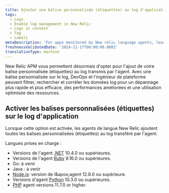 ```yaml
---
title: Ajouter une balise personnalisée (étiquettes) au log d'application
tags:
  - Logs
  - Enable log management in New Relic
  - Logs in context
  - Tag
  - Labels
metaDescription: 'For apps monitored by New relic language agents, learn how to add custome tags (labels) to logs.'
freshnessValidatedDate: '2024-11-17T00:00:00.000Z'
translationType: machine
---
```


New Relic APM vous permettent désormais d&apos;opter pour l&apos;ajout de votre balise personnalisée (étiquettes) au log transmis par l&apos;agent. Avec une balise personnalisée sur le log, DevOps et l&apos;ingénieur de plateforme peuvent filtrer, rechercher et corréler les données log pour un dépannage plus rapide et plus efficace, des performances améliorées et une utilisation optimisée des ressources.

## Activer les balises personnalisées (étiquettes) sur le log d&apos;application

Lorsque cette option est activée, les agents de langue New Relic ajoutent toutes les balises personnalisées (étiquettes) au log transféré par l&apos;agent.

Langues prises en charge :

* Versions de l&apos;agent [.NET](/docs/apm/agents/net-agent/configuration/net-agent-configuration) 10.4.0 ou supérieures.
* Versions de l&apos;agent [Ruby](/docs.newrelic.com/docs/apm/agents/ruby-agent/configuration/ruby-agent-configuration/) 9.16.0 ou supérieures.
* Go: à venir
* Java : à venir
* [Node.js](/docs/apm/agents/nodejs-agent/installation-configuration/nodejs-agent-configuration): version de l&amp;apos;agent 12.8.0 ou supérieure.
* Versions d&apos;agent [Python](/docs/apm/agents/python-agent/configuration/python-agent-configuration) 10.3.0 ou supérieures.
* [PHP](/docs/apm/agents/php-agent/configuration/php-agent-configuration/) agent versions 11.7.0 or higher.